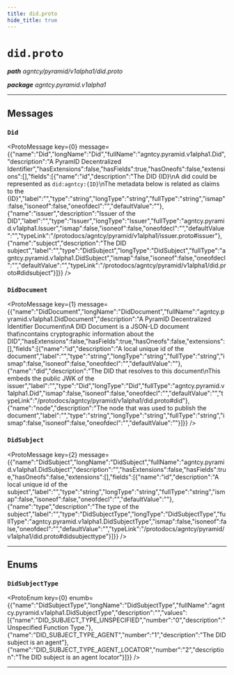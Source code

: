 ```yaml
---
title: did.proto
hide_title: true
---
```



# `did.proto`
_**path** agntcy/pyramid/v1alpha1/did.proto_

_**package** agntcy.pyramid.v1alpha1_



---

## Messages


### `Did`
<ProtoMessage key={0} message={{"name":"Did","longName":"Did","fullName":"agntcy.pyramid.v1alpha1.Did","description":"A PyramID Decentralized Identifier","hasExtensions":false,"hasFields":true,"hasOneofs":false,"extensions":[],"fields":[{"name":"id","description":"The DID {ID}\nA did could be represented as `did:agntcy:{ID}`\nThe metadata below is related as claims to the {ID}","label":"","type":"string","longType":"string","fullType":"string","ismap":false,"isoneof":false,"oneofdecl":"","defaultValue":""},{"name":"issuer","description":"Issuer of the DID","label":"","type":"Issuer","longType":"Issuer","fullType":"agntcy.pyramid.v1alpha1.Issuer","ismap":false,"isoneof":false,"oneofdecl":"","defaultValue":"","typeLink":"/protodocs/agntcy/pyramid/v1alpha1/issuer.proto#issuer"},{"name":"subject","description":"The DID subject","label":"","type":"DidSubject","longType":"DidSubject","fullType":"agntcy.pyramid.v1alpha1.DidSubject","ismap":false,"isoneof":false,"oneofdecl":"","defaultValue":"","typeLink":"/protodocs/agntcy/pyramid/v1alpha1/did.proto#didsubject"}]}} />


### `DidDocument`
<ProtoMessage key={1} message={{"name":"DidDocument","longName":"DidDocument","fullName":"agntcy.pyramid.v1alpha1.DidDocument","description":"A PyramID Decentralized Identifier Document\nA DID Document is a JSON-LD document that\ncontains cryptographic information about the DID","hasExtensions":false,"hasFields":true,"hasOneofs":false,"extensions":[],"fields":[{"name":"id","description":"A local unique id of the document","label":"","type":"string","longType":"string","fullType":"string","ismap":false,"isoneof":false,"oneofdecl":"","defaultValue":""},{"name":"did","description":"The DID that resolves to this document\nThis embeds the public JWK of the issuer","label":"","type":"Did","longType":"Did","fullType":"agntcy.pyramid.v1alpha1.Did","ismap":false,"isoneof":false,"oneofdecl":"","defaultValue":"","typeLink":"/protodocs/agntcy/pyramid/v1alpha1/did.proto#did"},{"name":"node","description":"The node that was used to publish the document","label":"","type":"string","longType":"string","fullType":"string","ismap":false,"isoneof":false,"oneofdecl":"","defaultValue":""}]}} />


### `DidSubject`
<ProtoMessage key={2} message={{"name":"DidSubject","longName":"DidSubject","fullName":"agntcy.pyramid.v1alpha1.DidSubject","description":"","hasExtensions":false,"hasFields":true,"hasOneofs":false,"extensions":[],"fields":[{"name":"id","description":"A local unique id of the subject","label":"","type":"string","longType":"string","fullType":"string","ismap":false,"isoneof":false,"oneofdecl":"","defaultValue":""},{"name":"type","description":"The type of the subject","label":"","type":"DidSubjectType","longType":"DidSubjectType","fullType":"agntcy.pyramid.v1alpha1.DidSubjectType","ismap":false,"isoneof":false,"oneofdecl":"","defaultValue":"","typeLink":"/protodocs/agntcy/pyramid/v1alpha1/did.proto#didsubjecttype"}]}} />

---
## Enums


### `DidSubjectType`
<ProtoEnum key={0} enumb={{"name":"DidSubjectType","longName":"DidSubjectType","fullName":"agntcy.pyramid.v1alpha1.DidSubjectType","description":"","values":[{"name":"DID_SUBJECT_TYPE_UNSPECIFIED","number":"0","description":"Unspecified Function Type."},{"name":"DID_SUBJECT_TYPE_AGENT","number":"1","description":"The DID subject is an agent"},{"name":"DID_SUBJECT_TYPE_AGENT_LOCATOR","number":"2","description":"The DID subject is an agent locator"}]}} />

---


  